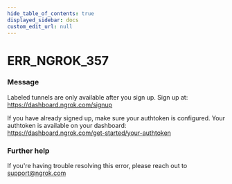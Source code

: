 ```yaml
---
hide_table_of_contents: true
displayed_sidebar: docs
custom_edit_url: null
---
```



# ERR_NGROK_357

### Message

Labeled tunnels are only available after you sign up.
Sign up at: https://dashboard.ngrok.com/signup

If you have already signed up, make sure your authtoken is configured.
Your authtoken is available on your dashboard: https://dashboard.ngrok.com/get-started/your-authtoken

### Further help

If you're having trouble resolving this error, please reach out to [support@ngrok.com](mailto:support@ngrok.com?subject=Help%20with%20ERR_NGROK_357)

<ErrorDetails error="err_ngrok_357" />
